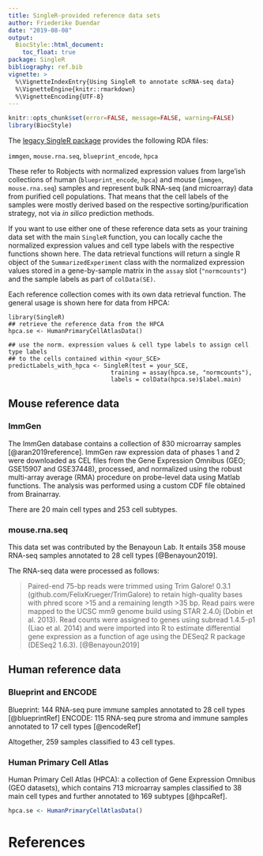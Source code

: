 ```yaml
---
title: SingleR-provided reference data sets
author: Friederike Duendar
date: "2019-08-08"
output:
  BiocStyle::html_document:
    toc_float: true
package: SingleR 
bibliography: ref.bib
vignette: >
  %\VignetteIndexEntry{Using SingleR to annotate scRNA-seq data}
  %\VignetteEngine{knitr::rmarkdown}
  %\VignetteEncoding{UTF-8}    
---
```


```r
knitr::opts_chunk$set(error=FALSE, message=FALSE, warning=FALSE)
library(BiocStyle)
```

The [legacy SingleR package](https://github.com/dviraran/SingleR/tree/master/data) provides the following RDA files:

`immgen`, `mouse.rna.seq`, `blueprint_encode`, `hpca`

These refer to Robjects with normalized expression values from large'ish collections
of human (`blueprint_encode`, `hpca`) and mouse (`immgen`, `mouse.rna.seq`) samples
and represent bulk RNA-seq (and microarray) data from purified cell populations.
That means that the cell labels of the samples were mostly derived based on the
respective sorting/purification strategy, not via *in silico* prediction methods.

If you want to use either one of these reference data sets as your training data 
set with the main `SingleR` function, you can locally cache the normalized expression
values and cell type labels with the respective functions shown here.
The data retrieval functions will return a single R object of the `SummarizedExperiment` 
class with the normalized expression values stored in a gene-by-sample matrix in 
the `assay` slot (`"normcounts"`) and the sample labels as part of `colData(SE)`.

Each reference collection comes with its own data retrieval function.
The general usage is shown here for data from HPCA:

```
library(SingleR)
## retrieve the reference data from the HPCA
hpca.se <- HumanPrimaryCellAtlasData()

## use the norm. expression values & cell type labels to assign cell type labels
## to the cells contained within <your_SCE>
predictLabels_with_hpca <- SingleR(test = your_SCE,
                             training = assay(hpca.se, "normcounts"), 
                             labels = colData(hpca.se)$label.main)
```


## Mouse reference data

### ImmGen

The ImmGen database contains a collection of 830 microarray samples [@aran2019reference].
ImmGen raw expression data of phases 1 and 2 were downloaded as CEL files from the 
Gene Expression Omnibus (GEO; GSE15907 and GSE37448), processed, and normalized 
using the robust multi-array average (RMA) procedure on probe-level data using Matlab functions.
The analysis was performed using a custom CDF file obtained from Brainarray.

There are 20 main cell types and 253 cell subtypes.

### mouse.rna.seq

This data set was contributed by the Benayoun Lab.
It entails 358 mouse RNA-seq samples annotated to 28 cell types [@Benayoun2019].

The RNA-seq data were processed as follows:

>Paired-end 75-bp reads were trimmed using Trim Galore! 0.3.1 (github.com/FelixKrueger/TrimGalore) to retain high-quality bases with phred score >15 and a remaining length >35 bp. Read pairs were mapped to the UCSC mm9 genome build using STAR 2.4.0j (Dobin et al. 2013). Read counts were assigned to genes using subread 1.4.5-p1 (Liao et al. 2014) and were imported into R to estimate differential gene expression as a function of age using the DESeq2 R package (DESeq2 1.6.3). [@Benayoun2019]

## Human reference data

### Blueprint and ENCODE

Blueprint: 144 RNA-seq pure immune samples annotated to 28 cell types [@blueprintRef]
ENCODE: 115 RNA-seq pure stroma and immune samples annotated to 17 cell types [@encodeRef]

Altogether, 259 samples classified to 43 cell types.

### Human Primary Cell Atlas

Human Primary Cell Atlas (HPCA): a collection of Gene Expression Omnibus (GEO datasets), which
contains 713 microarray samples classified to 38 main cell types and further annotated to 169 subtypes [@hpcaRef].

```r
hpca.se <- HumanPrimaryCellAtlasData()
```


# References

